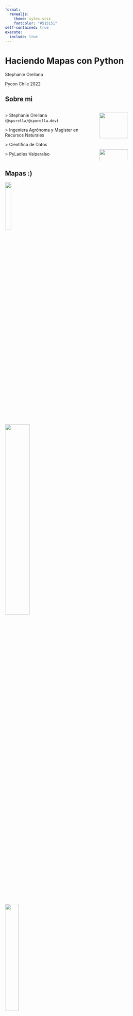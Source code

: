 ```yaml
---
format: 
  revealjs:
    theme: syles.scss
    fontcolor: "#515151"
self-contained: true
execute: 
  include: true    
---
```



# Haciendo Mapas con Python {background-color="black" background-image="img/Santiago.png" background-size="cover"}

Stephanie Orellana

Pycon Chile 2022


## Sobre mi {.fondomint}

::: {.columns}
::: {.column width="60%" layout-align="left"}
\> Stephanie Orellana (`@sporella/@sporella.dev`)

\> Ingeniera Agrónoma y Magister en Recursos Naturales

\> Científica de Datos

\> PyLadies Valparaíso
:::

::: {.column width="40%" layout-align="left"}
![](img/humedad_suelo.png){width=70%}
![](img/pyladies_valpo_logo.png){width=70%}
:::
:::

## Mapas :)

:::{layout-ncol="3"}

![](https://uploads-ssl.webflow.com/612571e62b498973d3849a09/612571e72b4989e456849c80_babylonian-stone-tablet.jpeg){width=20%}

![](https://thumbor.bigedition.com/ortelius/9Ote1ctV8Yf1pUoQwuKKMXsks2E=/480x327/filters:format(webp):quality(80)/granite-web-prod/f2/b7/f2b7b187fe2c40f782afdb12d840e6e7.jpeg){width=40%}

![](https://eoimages.gsfc.nasa.gov/images/imagerecords/79000/79198/ozone_1979-2011_lrg.jpg){width=30%}

![](https://www.androidauthority.com/wp-content/uploads/2018/10/Uber-best-ride-sharing-apps-taxi-apps-android.jpg)

![](https://cdn.pocket-lint.com/r/s/1200x630/assets/images/138234-games-review-pokemon-go-review-or-the-trials-and-tribulations-of-a-pokemon-go-addict-image1-a27El6hSPD.jpg)

![](https://d3ch2pjl7c24y4.cloudfront.net/gameofthrones/GameOfThrones0201.jpg)
:::

## Tipos de datos espaciales

:::{.columns}
:::{.column}
**Vectoriales**

![](img/vectorcat.png)

- `.shp` (shapefile)
- `.geojson`
- `.csv`
- ...

:::

:::{.column}
**Raster**

![](img/pixelcat.png)

- `.tif`
- `.nc` (netcdf)
- `.asc` (ascii)
- `.hdf`
- ...

:::
:::

## Tipos de datos espaciales (ejemplos)

:::{.columns}
:::{.column}
**Vectoriales**

- Límites administrativos
- Coordenadas puntuales
- Caminos
- Tracks de GPS
:::

:::{.column}
**Raster**

- Imágenes satelitales
- Interpolaciones espaciales
- Modelos climáticos
- Modelos de elevación digital
- Imágenes de drones
:::
:::

## Paquetes

:::{.columns}
:::{.column width="30%"}
**Vectoriales**

\> `geopandas`

:::

:::{.column width="30%"}
**Raster**

\> `xarray`

\> `rasterio`

:::

:::{.column width="30%"}
**Visualización**

\> `matplotlib`

\> `folium`

\> `plotly`

\> `bokeh`

\> `cartopy`

:::
:::

## Pero, ¿dónde consigo los datos?

- IDE (Infraestructura de datos espaciales)

- Webs gubernamentales

- NASA / COPERNICUS

- Google Earth Engine

- Open Street Map

- Datos de campo (GPS)

## Fuentes de Información

:::{.columns}

:::{.column}
**En Chile**

- [IDE Ministerio Medio Ambiente](https://ide.mma.gob.cl/)

- [IDE Minagri](https://ide.minagri.gob.cl/geoweb/)

- [IDE Chile](http://www.ide.cl/)

- [Geodatos INE](https://geoine-ine-chile.opendata.arcgis.com/)

- [Observatorio Ciudades UC](https://ideocuc-ocuc.hub.arcgis.com/search?collection=Dataset)

- [Geonode CEDEUS](http://datos.cedeus.cl/)
:::

:::{.column}
**Mundo**

- [Our World in Data](https://ourworldindata.org/)

- [Socioeconomic Data and Applications Center](https://sedac.ciesin.columbia.edu/data/sets/browse)

- [The Fund for Peace](https://fragilestatesindex.org/excel/)

- [Google Earth Engine](https://developers.google.com/earth-engine/datasets/)

- [NASA](https://earthdata.nasa.gov/)

- [PALEODEM](https://www.earthbyte.org/paleodem-resource-scotese-and-wright-2018/)
:::
:::

## geopandas

GeoPandas, amplia la librería de ciencia de datos `pandas` añadiendo soporte para datos geoespaciales. 

![](https://geopandas.org/en/stable/_images/dataframe.svg)

## Nuestro primer mapa

```python
#| echo: true 
#| fig-align: center
#| out-width: 40%

import geopandas as gpd
comunas = gpd.read_file("data/comunas_valparaiso_geo.shp")
comunas.plot("Provincia", legend = True, figsize = (6, 6));
```

## Personalizándolo con matplotlib

```python
#| echo: true 
#| code-fold: true
#| code-summary: "Código"
#| fig-align: center

import matplotlib.pyplot as plt
from matplotlib_scalebar.scalebar import ScaleBar
import geopandas as gpd

comunas = gpd.read_file("data/comunas_valparaiso_geo.shp")

d = comunas.to_crs(32719)

ax = d.plot("Provincia", legend = True, cmap = "Pastel2", 
legend_kwds={'loc': 'upper left', 'bbox_to_anchor':(1, 0.5)}, 
figsize = (6, 6))


ax.set_axis_off()

ax.add_artist(ScaleBar(1))

x, y, arrow_length = 0.1, 1, 0.1
ax.annotate('N', xy=(x, y), xytext=(x, y-arrow_length),
            arrowprops=dict(facecolor='black', width=2, headwidth=8),
            ha='center', va='center', fontsize=10,
            xycoords=ax.transAxes);

```


## geopandas + folium

&nbsp;

Tal como el método `plot()`, geopandas tiene un método llamado `explore()` que nos permite hacer visualizaciones dinámicas con `folium`.

`folium` nos permite utilizar en Python la librería `leaflet.js`

&nbsp;

```python
#| echo: true
#| eval: false
import geopandas as gpd

paradas = gpd.read_file("data/paradas_transantiago.json")
paradas.explore()
```

---

## geopandas .explore()

```python
#| echo: false
#| eval: true
import geopandas as gpd

paradas = gpd.read_file("data/paradas_transantiago.json")
paradas.explore(zoom_start=11)
```

## folium plugins

```python
#| echo: true
#| eval: false
from folium import plugins
from folium.plugins import HeatMap

# guardamos nuestro mapa inicial en un objeto
m = paradas.explore()

# nos aseguramos que las coordenadas presentes en la tabla sean de tipo numérico
paradas['stop_lat'] = paradas['stop_lat'].astype(float)
paradas['stop_lon'] = paradas['stop_lon'].astype(float)

# generamos una lista con latitudes y longitudes
heat_data = [[row['stop_lat'], row['stop_lon']] for index, row in paradas.iterrows()]

# Aplicamos la función HeatMap e incluimos al mapa inicial
HeatMap(heat_data).add_to(m)
m
```



## Densidad de puntos

```python
#| echo: false
#| eval: true

from folium import plugins
from folium.plugins import HeatMap

m = paradas.explore(zoom_start=11)

paradas['stop_lat'] = paradas['stop_lat'].astype(float)
paradas['stop_lon'] = paradas['stop_lon'].astype(float)
heat_data = [[row['stop_lat'], row['stop_lon']] for index, row in paradas.iterrows()]
HeatMap(heat_data).add_to(m)
m
```


## Bajar datos desde OpenStreetMap
 

Podemos descargar datos desde Open Street Map con el paquete `osmnx`


```python
#| echo: true 
#| eval: false
import osmnx as ox

lugar = "Renca, Chile"
tags = {'landuse': True}   

uso_suelo = ox.geometries_from_place(lugar, tags)
uso_suelo.head()
```

## Bajar datos desde OpenStreetMap {.scrollable}

::: {.micro}
```python
#| echo: false
#| eval: true
import osmnx as ox

lugar = "Renca, Chile"
tags = {'landuse': True}   

uso_suelo = ox.geometries_from_place(lugar, tags)
uso_suelo.head()
```
:::

## Y hacer nuestro mapa con explore

```python
#| echo: true 
#| eval: false
import geopandas as gpd
import osmnx as ox

lugar = "Renca, Chile"
tags = {'landuse': True}   

uso_suelo = ox.geometries_from_place(lugar, tags)

uso_suelo.explore(
  "landuse",
  tiles = "CartoDB Positron",
  tooltip = False,
  popup = ["landuse"],
  highlight = True
)
```

## Y hacer nuestro mapa con explore

```python
#| echo: false
#| eval: true
import geopandas as gpd
import osmnx as ox
lugar = "Renca, Chile"
tags = {'landuse': True}   
uso_suelo = ox.geometries_from_place(lugar, tags)

uso_suelo.explore(
  "landuse",
  tiles = "CartoDB Positron",
  tooltip = False,
  popup = ["landuse"],
  highlight = True,
  zoom_start = 13
)
```

## Rasters

::: {.peque}

Existen varias formas de visualizar rasters, pero acá mostraré la forma más simple que es usando `matplotlib`

:::

```python
#| echo: true
#| eval: false
import cartopy
import matplotlib.pyplot as plt
import xarray as xr
import rioxarray

r = xr.open_rasterio("data/soil_moisture.tif")

fig, ax = plt.subplots(dpi = 300, figsize=(4, 4), 
subplot_kw = dict(projection = cartopy.crs.Mercator())) 
r.plot(cbar_kwargs={'label': "Humedad de Suelo [mm]", 
                    "orientation": "horizontal"}, 
                    cmap = "PuBuGn")
plt.title("")
plt.axis('off')
plt.show()
```

## Rasters

```python
#| echo : false
#| eval : true
#| fig-align: center

import cartopy
import matplotlib.pyplot as plt
import xarray as xr
import rioxarray

r = xr.open_rasterio("data/soil_moisture.tif")

fig, ax = plt.subplots(dpi = 300, figsize=(4, 4), 
subplot_kw = dict(projection = cartopy.crs.Mercator())) 
r.plot(cbar_kwargs={'label': "Humedad de Suelo [mm]", 
                    "orientation": "horizontal"}, 
                    cmap = "PuBuGn")
plt.title("")
plt.axis('off')
plt.show()
```


## Palabras finales {.fondomint}

- ¡Hagan mapas!

- Mapas son una representación en 2d de un mundo en 3d

- Sesgos, ética

- Calidad de los datos

## Recursos

::: {.micro}
### Libros

- [Geocomputation with Python](https://geocompr.github.io/py/) *en desarrollo
- [Geographic Data Science with Python](https://geographicdata.science/book/intro.html)

### Cursos y tutoriales

- [Spatial data science for sustainable development](https://sustainability-gis.readthedocs.io/en/latest/index.html)

- [Geographic Data Science](https://darribas.org/gds_course/content/home.html)

- [Geospatial Data and Maps with Python for Data Umbrella](https://github.com/christyheaton/Data_Umbrella_Geospatial_Data)

- [Blog de Qiusheng Wu](https://blog.gishub.org)

- [Earth Data Analytics Online Certificate](https://www.earthdatascience.org/courses/intro-to-earth-analytics/spatial-data-vector-shapefiles/python-customize-map-legends-geopandas/)

- [Introducción al Análisis de Datos Geoespaciales con Python](https://github.com/sporella/datos_geoespaciales_python)

- [MappingGIS](https://mappinggis.com/tag/python/)

:::